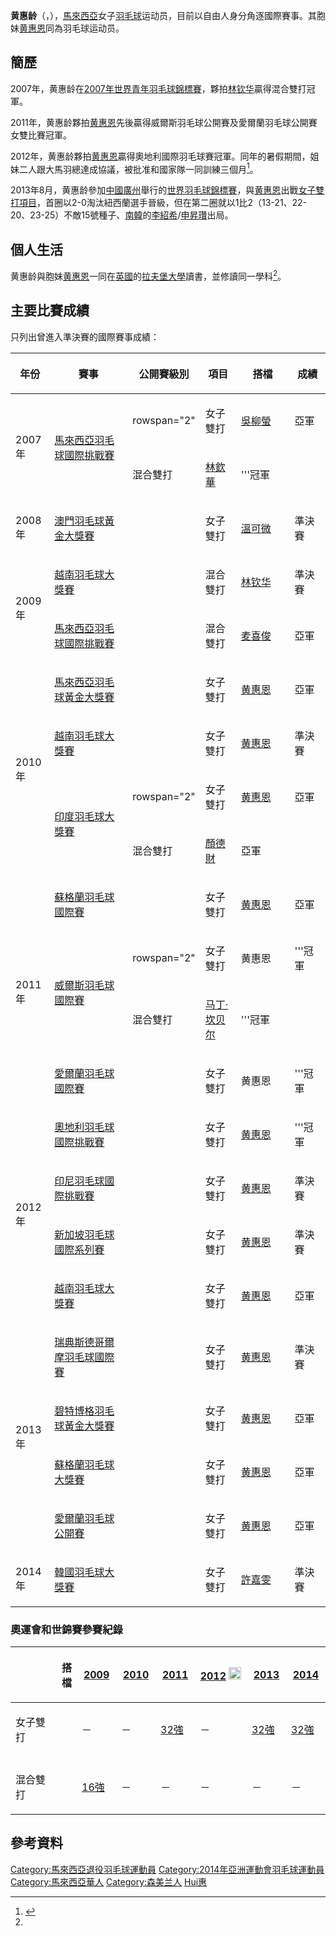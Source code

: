 {{noteTA|G1=Badminton}}
{{Infobox 羽球選手
| playername              = 黄惠龄<br/>Ng Hui Lin
| image                   = 
| size                    = 
| caption                 = 
| birth_name              = 
| date_of_birth           = {{birth_date_and_age|1989|11|6}}<ref name="Profile">{{cite web|title=Player Profile - Ng Hui Lin|url=http://www.bam.org.my/index.php?option=com_content&view=article&id=2119&itemid=111|publisher=Badminton Association of Malaysia|accessdate=2012-02-08}}{{en}}</ref>
| place_of_birth          = {{MAS}}[[森美兰|森美兰]]
| height                  = {{height|m=1.63}}<ref name="Profile"/>
| weight                  = 
| event                   = 女子雙打、混合雙打
| country                 = {{MAS}}
| years_active            = 
| handedness              = 右手<ref name="Profile"/>
| coach                   = 
| highest_ranking         = 第19位（混雙-[[古健傑|古健傑]]）
| date_of_highest_ranking = 2009年1月<ref>[http://bwfcontent.tournamentsoftware.com/ranking/player.aspx?id=3043&player=108019 BWF World Ranking - Ranking of Hui Lin NG (53149)]{{en}}</ref>
| current_ranking         = 已退役
| date_of_current_ranking = 
| played                  = 59勝–57負（女雙）<br/>46勝–34負（混雙）
| titles                  = 
| bwf_profile             = AAC95C1F-B643-4A78-AE3B-C8263E1F3B97
| bwf_id                  = 53149
| updated                 = 2012年2月24日
}}
{{MedalTableTop}}
{{MedalSport | 女子[[羽毛球|羽毛球]]}}
{{MedalCountry | {{MAS}}}}
{{MedalCompetition | [[世界青年羽毛球錦標賽|世界青年羽毛球錦標賽]]}}
{{MedalGold| [[2007年世界青年羽毛球錦標賽|2007年 奧克蘭]] | 混合雙打 }}
{{MedalBronze| [[2007年世界青年羽毛球錦標賽|2007年 奧克蘭]] | 女子雙打 }}
{{MedalBottom}}
'''黄惠龄'''（{{lang|en|Ng Hui Lin}}，{{bd|1989年|11月6日}}），[[馬來西亞|馬來西亞]]女子[[羽毛球|羽毛球]]运动员，目前以自由人身分角逐國際賽事。其胞妹[[黄惠恩|黄惠恩]]同為羽毛球运动员。

==簡歷==
2007年，黄惠龄在[[2007年世界青年羽毛球錦標賽|2007年世界青年羽毛球錦標賽]]，夥拍[[林钦华|林钦华]]贏得混合雙打冠軍。

2011年，黄惠龄夥拍[[黄惠恩|黄惠恩]]先後贏得威爾斯羽毛球公開賽及愛爾蘭羽毛球公開賽女雙比賽冠軍。

2012年，黄惠龄夥拍[[黄惠恩|黄惠恩]]贏得奧地利國際羽毛球賽冠軍。同年的暑假期間，姐妹二人跟大馬羽總達成協議，被批准和國家隊一同訓練三個月<ref name="越南">{{cite news|title=越南羽球公開賽．分別不敵印尼組合 黃氏姐妹 陳賴"銀恨"|url=http://www.chinapress.com.my/node/347983|newspaper=中國報|date=2012-08-26|deadurl=yes|archiveurl=https://archive.is/20130111205320/http://www.chinapress.com.my/node/347983|archivedate=2013-01-11}}</ref>。

2013年8月，黄惠龄參加[[中國|中國]][[廣州|廣州]]舉行的[[2013年世界羽毛球錦標賽|世界羽毛球錦標賽]]，與[[黄惠恩|黄惠恩]]出戰[[2013年世界羽毛球錦標賽女子雙打項目|女子雙打項目]]，首圈以2-0淘汰紐西蘭選手晉級，但在第二圈就以1比2（13-21、22-20、23-25）不敵15號種子、[[南韓|南韓]]的[[李紹希|李紹希]]/[[申昇瓚|申昇瓚]]出局。

==個人生活==
黄惠龄與胞妹[[黄惠恩|黄惠恩]]一同在[[英國|英國]]的[[拉夫堡大學|拉夫堡大學]]讀書，並修讀同一學科<ref name="越南"/>。

==主要比賽成績==
只列出曾進入準決賽的國際賽事成績：
{| class=wikitable style="text-align:center; font-size:small;" 
!width="50"|年份
!width="180"|賽事
!width="80"|公開賽級別
!width="60"|項目
!width="100"|搭檔
!width="50"|成績
|-
!rowspan="2"|2007年
|rowspan="2"|[[2007年馬來西亞羽毛球國際挑戰賽|馬來西亞羽毛球國際挑戰賽]]
|rowspan="2" {{BWFIC}}
|女子雙打
|[[吳柳螢|吳柳螢]]
|bgcolor="silver"|亞軍
|-
|混合雙打
|[[林欽華|林欽華]]
|bgcolor="gold"|'''冠軍
|-
!rowspan="1"|2008年
|[[2008年澳門羽毛球格蘭披治黃金大獎賽|澳門羽毛球黃金大獎賽]]
|{{BWFGPG}}
|女子雙打
|[[溫可微|溫可微]]
|bgcolor="#b8860b"|準決賽
|-
!rowspan="2"|2009年
|[[2009年越南羽毛球大獎賽|越南羽毛球大獎賽]]
|{{BWFGP}}
|混合雙打
|[[林钦华|林钦华]]
|bgcolor="#b8860b"|準決賽
|-
|[[2009年馬來西亞羽毛球國際挑戰賽|馬來西亞羽毛球國際挑戰賽]]
|{{BWFIC}}
|混合雙打
|[[麦喜俊|麦喜俊]]
|bgcolor="silver"|亞軍
|-
!rowspan="4"|2010年
|[[2010年馬來西亞羽毛球黃金大獎賽|馬來西亞羽毛球黃金大獎賽]]
|{{BWFGPG}}
|女子雙打
|[[黄惠恩|黄惠恩]]
|bgcolor="silver"|亞軍
|-
|[[2010年越南羽毛球大獎賽|越南羽毛球大獎賽]]
|{{BWFGP}}
|女子雙打
|[[黄惠恩|黄惠恩]]
|bgcolor="#b8860b"|準決賽
|-
|rowspan="2"|[[2010年印度羽毛球大獎賽|印度羽毛球大獎賽]]
|rowspan="2" {{BWFGP}}
|女子雙打
|[[黄惠恩|黄惠恩]]
|bgcolor="silver"|亞軍
|-
|混合雙打
|[[顏德財|顏德財]]
|bgcolor="silver"|亞軍
|-
!rowspan="4"|2011年
|[[2011年蘇格蘭羽毛球國際賽|蘇格蘭羽毛球國際賽]]
|{{BWFIC}}
|女子雙打
|[[黄惠恩|黄惠恩]]
|bgcolor="silver"|亞軍
|-
|rowspan="2"|[[2011年威爾斯羽毛球國際賽|威爾斯羽毛球國際賽]]
|rowspan="2" {{BWFIS}}
|女子雙打
|黄惠恩
|bgcolor="gold"|'''冠軍
|-
|混合雙打
|{{flagicon|SCO}} [[马丁·坎贝尔_(羽毛球运动员)|马丁·坎贝尔]]
|bgcolor="gold"|'''冠軍
|-
|[[2011年愛爾蘭羽毛球國際賽|愛爾蘭羽毛球國際賽]]
|{{BWFIS}}
|女子雙打
|黄惠恩
|bgcolor="gold"|'''冠軍
|-
!rowspan="4"|2012年
|[[2012年奧地利羽毛球國際挑戰賽|奧地利羽毛球國際挑戰賽]]
|{{BWFIC}}
|女子雙打
|[[黄惠恩|黄惠恩]]
|bgcolor="gold"|'''冠軍
|-
|[[2012年印度尼西亞羽毛球國際挑戰賽|印尼羽毛球國際挑戰賽]]
|{{BWFIC}}
|女子雙打
|[[黄惠恩|黄惠恩]]
|bgcolor="#b8860b"|準決賽
|-
|[[2012年新加坡羽毛球國際系列賽|新加坡羽毛球國際系列賽]]
|{{BWFIS}}
|女子雙打
|[[黄惠恩|黄惠恩]]
|bgcolor="#b8860b"|準決賽
|-
|[[2012年越南羽毛球大獎賽|越南羽毛球大獎賽]]
|{{BWFGP}}
|女子雙打
|[[黄惠恩|黄惠恩]]
|bgcolor="silver"|亞軍
|-
!rowspan="4"|2013年
|[[2013年瑞典斯德哥爾摩羽毛球國際賽|瑞典斯德哥爾摩羽毛球國際賽]]
|{{BWFIC}}
|女子雙打
|[[黄惠恩|黄惠恩]]
|bgcolor="#b8860b"|準決賽
|-
|[[2013年碧特博格羽毛球黃金大獎賽|碧特博格羽毛球黃金大獎賽]]
|{{BWFGPG}}
|女子雙打
|[[黄惠恩|黄惠恩]]
|bgcolor="silver"|亞軍
|-
|[[2013年蘇格蘭羽毛球大獎賽|蘇格蘭羽毛球大獎賽]]
|{{BWFGP}}
|女子雙打
|[[黄惠恩|黄惠恩]]
|bgcolor="silver"|亞軍
|-
|[[2013年愛爾蘭羽毛球公開賽|愛爾蘭羽毛球公開賽]]
|{{BWFIC}}
|女子雙打
|[[黄惠恩|黄惠恩]]
|bgcolor="silver"|亞軍
|-
!rowspan="1"|2014年
|[[2014年韓國羽毛球大獎賽|韓國羽毛球大獎賽]]
|{{BWFGP}}
|女子雙打
|[[許嘉雯|許嘉雯]]
|bgcolor="#b8860b"|準決賽
|}
{{BWF賽事級別索引}}

===奧運會和世錦賽參賽紀錄===
{| class=wikitable style="text-align:center; font-size:small;" 
!
!搭檔
!width="50"|[[2009年世界羽毛球錦標賽|2009]]
!width="50"|[[2010年世界羽毛球錦標賽|2010]]
!width="50"|[[2011年世界羽毛球錦標賽|2011]]
!width="80"|[[2012年夏季奧林匹克運動會羽毛球比賽|2012]] [[File:Olympic_rings_without_rims.svg|20px]]
!width="50"|[[2013年世界羽毛球錦標賽|2013]]
!width="50"|[[2014年世界羽毛球錦標賽|2014]]
|-
!width="80"|女子雙打
|align="left"|{{nowrap|[[黄惠恩|黄惠恩]]}}
|－
|－
|[[2011年世界羽毛球錦標賽女子雙打項目|32強]]
|－
|[[2013年世界羽毛球錦標賽女子雙打項目|32強]]
|[[2014年世界羽毛球錦標賽女子雙打項目|32強]]
|-
|
|-
!width="80"|混合雙打
|align="left"|{{nowrap|[[古健傑|古健傑]]}}
|[[2009年世界羽毛球錦標賽混合雙打項目|16強]]
|－
|－
|－
|－
|－
|}

==參考資料==
{{Portal box|马来西亚|羽毛球}}
{{reflist|2}}

{{DEFAULTSORT:Ng Hui Lin}}
[[Category:馬來西亞退役羽毛球運動員|Category:馬來西亞退役羽毛球運動員]]
[[Category:2014年亞洲運動會羽毛球運動員|Category:2014年亞洲運動會羽毛球運動員]]
[[Category:馬來西亞華人|Category:馬來西亞華人]]
[[Category:森美兰人|Category:森美兰人]]
[[Category:黄姓|Hui惠]]